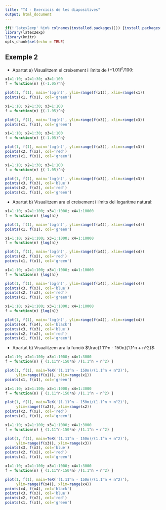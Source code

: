```yaml
---
title: "T4 - Exercicis de les diapositives"
output: html_document
---
```


```r
if(!'latex2exp' %in% colnames(installed.packages())) {install.packages('latex2exp')}
library(latex2exp)
library(knitr)
opts_chunk$set(echo = TRUE)
```


## Exemple 2

* Apartat a) Visualitzem el creixement i límits de $(-1.01)^n/100$:


```r
x1=1:10; x2=1:30; x3=1:100
f = function(n) {(-1.05)^n}

plot(1, f(1), main='log(n)', ylim=range(f(x1)), xlim=range(x1))
points(x1, f(x1), col='green')
```

```r
x1=1:10; x2=1:30; x3=1:100
f = function(n) {(-1.05)^n}

plot(1, f(1), main='log(n)', ylim=range(f(x3)), xlim=range(x3))
points(x1, f(x1), col='green')
```

```r
x1=1:10; x2=1:30; x3=1:100
f = function(n) {(-1.05)^n}

plot(1, f(1), main='log(n)', ylim=range(f(x3)), xlim=range(x3))
points(x2, f(x2), col='red')
points(x1, f(x1), col='green')
```

```r
x1=1:10; x2=1:30; x3=1:100
f = function(n) {(-1.05)^n}

plot(1, f(1), main='log(n)', ylim=range(f(x3)), xlim=range(x3))
points(x3, f(x3), col='blue')
points(x2, f(x2), col='red')
points(x1, f(x1), col='green')
```




* Apartat b) Visualitzem ara el creixement i límits del logaritme natural:


```r
x1=1:10; x2=1:100; x3=1:1000; x4=1:10000
f = function(n) {log(n)}

plot(1, f(1), main='log(n)', ylim=range(f(x4)), xlim=range(x4))
points(x1, f(x1), col='green')
```

```r
x1=1:10; x2=1:100; x3=1:1000; x4=1:10000
f = function(n) {log(n)}

plot(1, f(1), main='log(n)', ylim=range(f(x4)), xlim=range(x4))
points(x2, f(x2), col='red')
points(x1, f(x1), col='green')
```

```r
x1=1:10; x2=1:100; x3=1:1000; x4=1:10000
f = function(n) {log(n)}

plot(1, f(1), main='log(n)', ylim=range(f(x4)), xlim=range(x4))
points(x3, f(x3), col='blue')
points(x2, f(x2), col='red')
points(x1, f(x1), col='green')
```

```r
x1=1:10; x2=1:100; x3=1:1000; x4=1:10000
f = function(n) {log(n)}

plot(1, f(1), main='log(n)', ylim=range(f(x4)), xlim=range(x4))
points(x4, f(x4), col='black')
points(x3, f(x3), col='blue')
points(x2, f(x2), col='red')
points(x1, f(x1), col='green')
```



* Apartat b) Visualitzem ara la funció $\frac{1.11^n - 150n}{1.1^n + n^2}$:

```r
x1=1:10; x2=1:100; x3=1:1000; x4=1:3000
f = function(n) { (1.11^n-150*n) /(1.1^n + n^2) }

plot(1, f(1), main=TeX('(1.11^n - 150n)/(1.1^n + n^2)'), 
     ylim=range(f(x1)), xlim=range(x1))
points(x1, f(x1), col='green')
```

```r
x1=1:10; x2=1:100; x3=1:1000; x4=1:3000
f = function(n) { (1.11^n-150*n) /(1.1^n + n^2) }

plot(1, f(1), main=TeX('(1.11^n - 150n)/(1.1^n + n^2)'), 
     ylim=range(f(x2)), xlim=range(x2))
points(x2, f(x2), col='red')
points(x1, f(x1), col='green')
```

```r
x1=1:10; x2=1:100; x3=1:1000; x4=1:3000
f = function(n) { (1.11^n-150*n) /(1.1^n + n^2) }

plot(1, f(1), main=TeX('(1.11^n - 150n)/(1.1^n + n^2)'), 
     ylim=range(f(x3)), xlim=range(x3))
points(x3, f(x3), col='blue')
points(x2, f(x2), col='red')
points(x1, f(x1), col='green')
```

```r
x1=1:10; x2=1:100; x3=1:1000; x4=1:3000
f = function(n) { (1.11^n-150*n) /(1.1^n + n^2) }

plot(1, f(1), main=TeX('(1.11^n - 150n)/(1.1^n + n^2)'), 
     ylim=range(f(x4)), xlim=range(x4))
points(x4, f(x4), col='black')
points(x3, f(x3), col='blue')
points(x2, f(x2), col='red')
points(x1, f(x1), col='green')
```